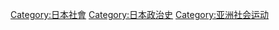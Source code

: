 {{Catnav|頁面分類|社会|人类社会|亞洲社會|日本社會}}
{{Catnav|頁面分類|地理|国家|按國家分類|各國社會運動}}
{{Catnav|頁面分類|各種主題的頁面分類|按國家分類|各國社會運動}}
{{Catnav|頁面分類|人类社会|運動|社會運動|各國社會運動}}
{{Catnav|頁面分類|人类社会|各地社會|日本社會}}
{{Catnav|頁面分類|人类社会|各地社會|亞洲社會|日本社會}}
{{Catnav|頁面分類|人类社会|亞洲社會|日本社會}}
{{Catnav|頁面分類|…|日本|日本社會}}
{{Catnav|頁面分類|按國家分類|各國社會運動}}
{{Commons category|Activism in Japan}}

[[Category:日本社會|Category:日本社會]]
[[Category:日本政治史|Category:日本政治史]]
[[Category:亚洲社会运动|Category:亚洲社会运动]]
